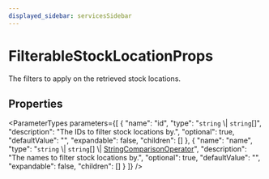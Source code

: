```yaml
---
displayed_sidebar: servicesSidebar
---
```



# FilterableStockLocationProps

The filters to apply on the retrieved stock locations.

## Properties

<ParameterTypes parameters={[
  {
    "name": "id",
    "type": "`string` \\| `string`[]",
    "description": "The IDs to filter stock locations by.",
    "optional": true,
    "defaultValue": "",
    "expandable": false,
    "children": []
  },
  {
    "name": "name",
    "type": "`string` \\| `string`[] \\| [StringComparisonOperator](StringComparisonOperator-1.mdx)",
    "description": "The names to filter stock locations by.",
    "optional": true,
    "defaultValue": "",
    "expandable": false,
    "children": []
  }
]} />
